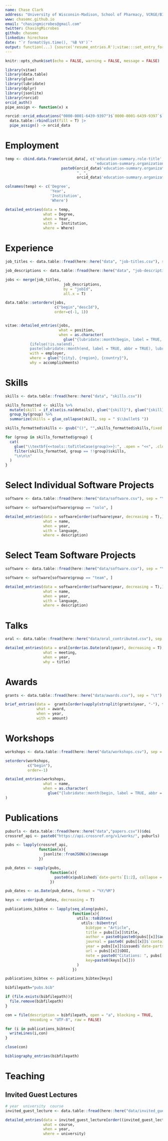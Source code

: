 ```yaml
---
name: Chase Clark
address: "University of Wisconsin-Madison, School of Pharmacy, VCRGE/BIOTECH/GENOMICS"
www: chasemc.github.io
email: "chasingmicrobes@gmail.com"
twitter: ChasingMicrobes
github: chasemc
linkedin: hirechase
date: "`r format(Sys.time(), '%B %Y')`"
output: function(...) {source('resume_entries.R');vitae:::set_entry_formats(resume_entries);vitae::cv_document(..., template = "resume_template.tex", citation_package = "biblatex")}
---
```


```r
knitr::opts_chunk$set(echo = FALSE, warning = FALSE, message = FALSE)

library(vitae)
library(data.table)
library(glue)
library(lubridate)
library(dplyr)
library(jsonlite)
library(rorcid)
orcid_auth()
pipe_assign <- function(x) x
```


```r
rorcid::orcid_educations("0000-0001-6439-9397")$`0000-0001-6439-9397`$`affiliation-group`$summaries |>
  data.table::rbindlist(fill = T) |>
  pipe_assign() -> orcid_data
```

# Employment

```r
temp <- cbind.data.frame(orcid_data[, c('education-summary.role-title','education-summary.end-date.year.value',
                                        'education-summary.organization.name')], 
                         paste0(orcid_data$'education-summary.organization.address.city',
                                ", ",
                                orcid_data$'education-summary.organization.address.region' ))

colnames(temp) <- c('Degree',
                    'Year',
                    'Institution',
                    'Where')

detailed_entries(data = temp,
                 what = Degree, 
                 when = Year,
                 with =  Institution,
                 where = Where)
```

# Experience

```r
job_titles <- data.table::fread(here::here("data", "job-titles.csv"), sep = "\t")

job_descriptions <- data.table::fread(here::here("data", "job-descriptions.csv"), sep = ",")

jobs <- merge(job_titles, 
                          job_descriptions, 
                          by = "jobId", 
                          all.x = T) 

data.table::setorderv(jobs,
                      c("begin","descId"),
                      order=c(-1, 1))


vitae::detailed_entries(jobs,
                        what = position,
                        when = as.character(
                          glue("{lubridate::month(begin, label = TRUE, abbr = TRUE)} {lubridate::year(begin)} - 
           {ifelse(!is.na(end), 
           paste(lubridate::month(end, label = TRUE, abbr = TRUE), lubridate::year(end)), 'present')}")),
           with = employer,
           where = glue("{city}, {region}, {country}"),
           why = accomplishments)
```

\newpage

# Skills

```r

skills <- data.table::fread(here::here("data", "skills.csv"))

skills_formatted <- skills %>% 
  mutate(skill = if_else(is.na(details), glue("{skill}"), glue("{skill} ({details})"))) %>% 
  group_by(group) %>% 
  summarize(skills = glue_collapse(skill, sep = " $\\bullet$ "))

skills_formatted$skills <- gsub("()", "",skills_formatted$skills,fixed = TRUE)

for (group in skills_formatted$group) {
  cat(
    glue("\\textbf{<<tools::toTitleCase(group)>>}:", .open = "<<", .close = ">>"),
    filter(skills_formatted, group == !!group)$skills,
    "\n\n\n"
  )
}
```

# Select Individual Software Projects

```r

software <- data.table::fread(here::here("data/software.csv"), sep = "\t")

software <- software[software$group == "solo", ]

detailed_entries(data = software[order(software$year, decreasing = T),],
                 what = name,
                 when = year,
                 with = language,
                 where = description)
```

# Select Team Software Projects

```r

software <- data.table::fread(here::here("data/software.csv"), sep = "\t")

software <- software[software$group == "team", ]

detailed_entries(data = software[order(software$year, decreasing = T),], 
                 what = name,
                 when = year,
                 with = language,
                 where = description)

```

# Talks

```r

oral <- data.table::fread(here::here("data/oral_contributed.csv"), sep = "\t")

detailed_entries(data = oral[order(as.Date(oral$year), decreasing = T),],
                 what = meeting, 
                 when = year,
                 why = title)
```

# Awards

```r

grants <- data.table::fread(here::here("data/awards.csv"), sep = "\t")

brief_entries(data =  grants[order(vapply(strsplit(grants$year, "-"), function(x) as.integer(x[[1]]), 1), decreasing = T),],
              what = award,
              when = year,
              with = amount)

```

# Workshops

```r
workshops <- data.table::fread(here::here("data/workshops.csv"), sep = "\t")

setorderv(workshops,
          c("begin"),
          order=-1)

detailed_entries(workshops,
                 what = name,
                 when = as.character(
                   glue("{lubridate::month(begin, label = TRUE, abbr = TRUE)} {lubridate::year(begin)} "))
)
```

# Publications

```r

puburls <- data.table::fread(here::here("data","papers.csv"))$doi
crossref_api <- paste0("https://api.crossref.org/v1/works/", puburls)

pubs <- lapply(crossref_api, 
               function(x){
                 jsonlite::fromJSON(x)$message
               })

pub_dates <- sapply(pubs, 
                    function(x){
                      paste0(x$published$`date-parts`[1:2], collapse = "/")
                    })

pub_dates <- as.Date(pub_dates, format = "%Y/%M")

keys <- order(pub_dates, decreasing = T)

publications_bibtex <- lapply(seq_along(pubs), 
                              function(x){
                                utils::toBibtex(
                                  utils::bibentry(
                                    bibtype = "Article",
                                    title = pubs[[x]]$title,
                                    author = paste0(paste0(pubs[[x]]$author$given, " ", pubs[[x]]$author$family), collapse = ", "),
                                    journal = paste0( pubs[[x]]$`container-title`, ". Citations: ", pubs[[x]]$`is-referenced-by-count`),
                                    year = pubs[[x]]$issued$`date-parts`[[1]],
                                    url = pubs[[x]]$DOI,
                                    note = paste0("Citations: ", pubs[[x]]$`is-referenced-by-count`),
                                    key=paste0(keys[[x]]))
                                )
                              })

publications_bibtex <- publications_bibtex[keys]

bibfilepath="pubs.bib"

if (file.exists(bibfilepath)){
  file.remove(bibfilepath)
}

con = file(description = bibfilepath, open = "a", blocking = TRUE,
           encoding = "UTF-8", raw = FALSE)

for (i in publications_bibtex){
  writeLines(i,con)
}

close(con)

```

```r
bibliography_entries(bibfilepath)
```

# Teaching

## Invited Guest Lectures

```r
# year	university	course
invited_guest_lecture <- data.table::fread(here::here("data/invited_guest_lecture.tsv"), sep = "\t")

detailed_entries(data = invited_guest_lecture[order((invited_guest_lecture$year), decreasing = T),],
                 what = course, 
                 when = year,
                 where = university)
```

